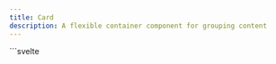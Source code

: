 ```yaml
---
title: Card
description: A flexible container component for grouping content
---
```



<Tabs>
  <TabItem label="Preview">
    <CardPreview client:load />
  </TabItem>
  <TabItem label="Usage">
    ```svelte
    <script lang="ts">
      import { Card } from "@dxdns/feflow"

      const variants = ["contained", "outlined"]
    </script>

    {#each variants as variant}
      <Card variant={variant as any}>
        <h2>{variant}</h2>
      </Card>
    {/each}

    <Card glowOnHover>
      <h2>glow on hover</h2>
    </Card>
    ```

  </TabItem>
</Tabs>
